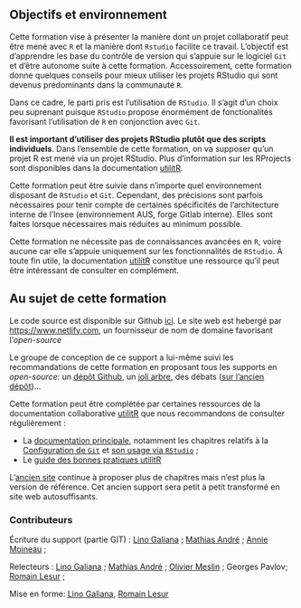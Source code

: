 
## Objectifs et environnement

Cette formation vise à présenter la manière dont un projet collaboratif peut être mené avec `R` et la manière dont `Rstudio` facilite ce travail. L'objectif est d'apprendre les base du contrôle de version qui s'appuie sur le logiciel  `Git` et d'être autonome suite à cette formation. Accessoirement, cette formation donne quelques conseils pour mieux utiliser les projets RStudio qui sont devenus prédominants dans la communauté `R`. 

Dans ce cadre, le parti pris est l'utilisation de `RStudio`. Il s'agit
d'un choix peu suprenant puisque `RStudio` propose énormément de fonctionalités
favorisant l'utilisation de `R` en conjonction avec `Git`. 

**Il est important d'utiliser des projets RStudio plutôt que des scripts individuels**. 
Dans l'ensemble de cette formation, on va supposer qu'un projet R est mené via
un projet RStudio. Plus d'information sur les RProjects sont disponibles 
dans la documentation [utilitR](https://www.book.utilitr.org/). 

Cette formation peut être suivie dans n'importe quel environnement disposant de `RStudio` et `Git`. Cependant, des précisions sont parfois nécessaires pour tenir compte de certaines spécificités de l'architecture interne de l'Insee (environnement AUS, forge Gitlab interne). Elles sont faites lorsque nécessaires mais réduites au minimum possible.

Cette formation ne nécessite pas de connaissances avancées en `R`, voire aucune car elle s'appuie uniquement sur les fonctionnalités de `RStudio`. À toute fin utile, la documentation [utilitR](www.book.utilitr.org) constitue une ressource
qu'il peut être intéressant de consulter en complément. 

## Au sujet de cette formation

Le code source est disponible sur Github <i class="fab fa-github"></i> [ici](https://github.com/InseeFrLab/formation-git).
Le site web est hebergé par  <https://www.netlify.com>, un fournisseur
de nom de domaine favorisant l'_open-source_

Le groupe de conception de ce support a lui-même
suivi les recommandations de cette formation
en proposant tous les supports en _open-source_:
un [dépôt Github](https://github.com/InseeFrLab/formation-git),
un [joli arbre](https://github.com/InseeFrLab/formation-git/network),
des débats ([sur l'ancien dépôt](https://gitlab.com/linogaliana/collaboratif/-/issues))...

Cette formation peut être complétée par certaines ressources 
de la documentation collaborative [utilitR](utilitr.org/)
que nous recommandons de consulter régulièrement :

- La [documentation principale](book.utilitr.org/),
notamment les chapitres relatifs à la
[Configuration de `Git`](https://www.book.utilitr.org/git-config.html)
et [son usage via `RStudio`](https://www.book.utilitr.org/git.html) ;
- Le [guide des bonnes pratiques utilitR](https://www.book.utilitr.org)

L'[ancien site](https://linogaliana.gitlab.io/collaboratif/git.html)
continue à proposer plus de chapitres mais n'est plus la version de référence.
Cet ancien support sera petit à petit transformé en site web autosuffisants.

### Contributeurs {-}

Écriture du support (partie GIT) : 
[Lino Galiana](https://linogaliana.netlify.com/) ;
[Mathias André](https://gitlab.com/mathias.andre) ;
[Annie Moineau](https://gitlab.com/annieMoineau) ;

Relecteurs : 
[Lino Galiana](https://linogaliana.netlify.com/) ;
[Mathias André](https://gitlab.com/mathias.andre) ;
[Olivier Meslin](https://gitlab.com/oliviermeslin) ;
Georges Pavlov;
[Romain Lesur](https://github.com/RLesur) ;

Mise en forme:
[Lino Galiana](https://linogaliana.netlify.com/), [Romain Lesur](https://github.com/RLesur)

<!--------------
You can label chapter and section titles using `{#label}` after them, e.g., we can reference Chapter \@ref(intro). If you do not manually label them, there will be automatic labels anyway, e.g., Chapter \@ref(methods).

Figures and tables with captions will be placed in `figure` and `table` environments, respectively.

```r
par(mar = c(4, 4, .1, .1))
plot(pressure, type = 'b', pch = 19)
```

Reference a figure by its code chunk label with the `fig:` prefix, e.g., see Figure \@ref(fig:nice-fig). Similarly, you can reference tables generated from `knitr::kable()`, e.g., see Table \@ref(tab:nice-tab).

```r
knitr::kable(
  head(iris, 20), caption = 'Here is a nice table!',
  booktabs = TRUE
)
```

You can write citations, too. For example, we are using the **bookdown** package [@R-bookdown] in this sample book, which was built on top of R Markdown and **knitr** [@xie2015].
------>
